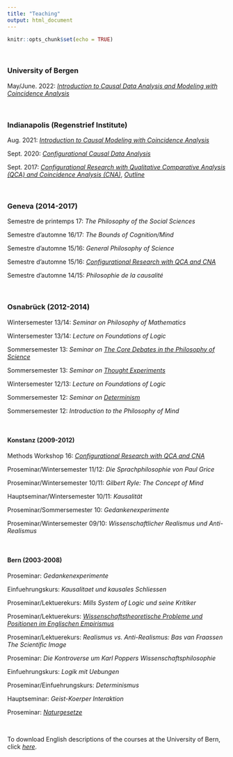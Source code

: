 ```yaml
---
title: "Teaching"
output: html_document
---
```


```r
knitr::opts_chunk$set(echo = TRUE)
```

<br>

### University of Bergen

May/June. 2022: [*Introduction to Causal Data Analysis and Modeling with Coincidence Analysis*](https://www.uib.no/en/cna/149512/introduction-causal-data-analysis-and-modeling-coincidence-analysis)

<br>


### Indianapolis (Regenstrief Institute) 

Aug. 2021: [*Introduction to Causal Modeling with Coincidence Analysis*](docs/course_outlineCNA.pdf)

Sept. 2020: [*Configurational Causal Data Analysis*](https://www.eventbrite.com/e/sept-21-25-intensive-two-courses-in-configurational-comparative-methods-tickets-109016380930)

Sept. 2017: [*Configurational Research with Qualitative Comparative Analysis (QCA) and Coincidence Analysis (CNA)*](docs/course_page.png), [*Outline*](docs/course_outline.pdf)

<br>

### Geneva (2014-2017)

Semestre de printemps 17: *The Philosophy of the Social Sciences* 

Semestre d'automne 16/17: *The Bounds of Cognition/Mind* 

Semestre d'automne 15/16: *General Philosophy of Science* 

Semestre d'automne 15/16: [*Configurational Research with QCA and CNA*](docs/course_outline_geneva.pdf)

Semestre d'automne 14/15: *Philosophie de la causalité* 

<br>

### Osnabrück (2012-2014)

Wintersemester 13/14: *Seminar on Philosophy of Mathematics*

Wintersemester 13/14: *Lecture on Foundations of Logic*

Sommersemester 13: *Seminar on [The Core Debates in the Philosophy of Science](docs/programm_core.pdf)* 

Sommersemester 13: *Seminar on [Thought Experiments](docs/programm_thou_os.pdf)* 

Wintersemester 12/13: *Lecture on Foundations of Logic* 

Sommersemester 12: *Seminar on [Determinism](docs/programm_det_os.pdf) *

Sommersemester 12: *Introduction to the Philosophy of Mind* 

<br>

#### Konstanz (2009-2012)

Methods Workshop 16: [*Configurational Research with QCA and CNA*](docs/course_outline_konstanz.pdf)

Proseminar/Wintersemester 11/12: *Die Sprachphilosophie von Paul Grice* 

Proseminar/Wintersemester 10/11: *Gilbert Ryle: The Concept of Mind*

Hauptseminar/Wintersemester 10/11: *Kausalität*

Proseminar/Sommersemester 10: *Gedankenexperimente*

Proseminar/Wintersemester 09/10: *Wissenschaftlicher Realismus und Anti-Realismus*

<br>

#### Bern (2003-2008)

Proseminar: *Gedankenexperimente*

Einfuehrungskurs: *Kausalitaet und kausales Schliessen*

Proseminar/Lektuerekurs: *Mills System of Logic und seine Kritiker*

Proseminar/Lektuerekurs: *[Wissenschaftstheoretische Probleme und Positionen im Englischen Empirismus](docs/programm_emp.pdf)*

Proseminar/Lektuerekurs: *Realismus vs. Anti-Realismus: Bas van Fraassen The Scientific Image*

Proseminar: *Die Kontroverse um Karl Poppers Wissenschaftsphilosophie* 

Einfuehrungskurs: *Logik mit Uebungen*

Proseminar/Einfuehrungskurs: *Determinismus* 

Hauptseminar: *Geist-Koerper Interaktion* 

Proseminar: [*Naturgesetze*](docs/programm_nat.pdf)

<br>

To download English descriptions of the courses at the University of Bern, click [*here*](docs/bern2003-2008_mb.pdf).

